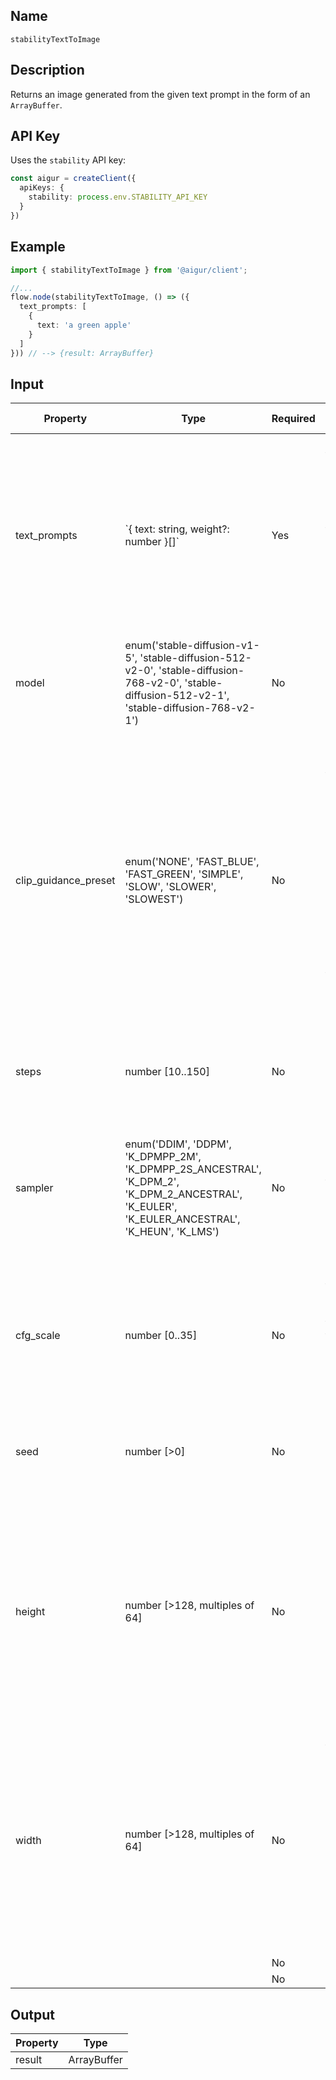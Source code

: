 ## Name
`stabilityTextToImage`

## Description

Returns an image generated from the given text prompt in the form of an `ArrayBuffer`.

## API Key

Uses the `stability` API key:

```ts index.ts
const aigur = createClient({
  apiKeys: {
    stability: process.env.STABILITY_API_KEY
  }
})
```

## Example

```ts index.ts
import { stabilityTextToImage } from '@aigur/client';

//...
flow.node(stabilityTextToImage, () => ({
  text_prompts: [
    {
      text: 'a green apple'
    }
  ]
})) // --> {result: ArrayBuffer}
```


## Input

<table>
  <thead>
    <tr>
      <th>Property</th>
      <th>Type</th>
      <th>Required</th>
      <th>Description</th>
      <th>Default Value</th>
    </tr>
  </thead>
  <tbody>
    <tr>
      <td>text_prompts</td>
      <td>`{ text: string, weight?: number }[]`</td>
      <td>Yes</td>
      <td>The prompt to create the image from. Weight is optional. If weight is negative the text becomes a "negative prompt". At least one array member with `text` is required.</td>
      <td></td>
    </tr>
    <tr>
      <td>model</td>
      <td>enum('stable-diffusion-v1-5', 'stable-diffusion-512-v2-0', 'stable-diffusion-768-v2-0', 'stable-diffusion-512-v2-1', 'stable-diffusion-768-v2-1')</td>
      <td>No</td>
      <td>The model to use.</td>
      <td>stable-diffusion-v1-5</td>
    </tr>
    <tr>
      <td>clip_guidance_preset</td>
      <td>enum('NONE', 'FAST_BLUE', 'FAST_GREEN', 'SIMPLE', 'SLOW', 'SLOWER', 'SLOWEST')</td>
      <td>No</td>
      <td>CLIP Guidance can be used to provide additional context while generating your image, which often results in improved coherency. CLIP Guidance is "guiding" the generation process of your image to be more in-line with your included prompt.</td>
      <td></td>
    </tr>
    <tr>
      <td>steps</td>
      <td>number [10..150]</td>
      <td>No</td>
      <td>Amount of inference steps performed on image generation.</td>
      <td>50</td>
    </tr>
    <tr>
      <td>sampler</td>
      <td>enum('DDIM',
			'DDPM',
			'K_DPMPP_2M',
			'K_DPMPP_2S_ANCESTRAL',
			'K_DPM_2',
			'K_DPM_2_ANCESTRAL',
			'K_EULER',
			'K_EULER_ANCESTRAL',
			'K_HEUN',
			'K_LMS')</td>
      <td>No</td>
      <td>Which sampler to use for the diffusion process. If this value is omitted we'll automatically select an appropriate sampler for you.</td>
      <td></td>
    </tr>
    <tr>
      <td>cfg_scale</td>
      <td>number [0..35]</td>
      <td>No</td>
      <td>How strictly the diffusion process adheres to the prompt text (higher values keep your image closer to your prompt).</td>
      <td>7</td>
    </tr>
    <tr>
      <td>seed</td>
      <td>number [>0]</td>
      <td>No</td>
      <td>Random noise seed (omit this option or use 0 for a random seed)</td>
      <td>0</td>
    </tr>
    <tr>
      <td>height</td>
      <td>number [>128, multiples of 64]</td>
      <td>No</td>
      <td>The height of the generated image.<br/><br/>For 768 engines:
589,824
≤
height * width
≤
1,048,576
<br/><br/>All other engines:
262,144
≤
height * width
≤
1,048,576</td>
      <td>512</td>
    </tr>
    <tr>
      <td>width</td>
      <td>number [>128, multiples of 64]</td>
      <td>No</td>
      <td>The width of the generated image.<br/><br/>For 768 engines:
589,824
≤
height * width
≤
1,048,576
<br/><br/>All other engines:
262,144
≤
height * width
≤
1,048,576</td>
      <td>512</td>
    </tr>
    <tr>
      <td></td>
      <td></td>
      <td>No</td>
      <td></td>
      <td></td>
    </tr>
    <tr>
      <td></td>
      <td></td>
      <td>No</td>
      <td></td>
      <td></td>
    </tr>
    
  </tbody>
</table>


## Output

<table>
  <thead>
    <tr>
      <th>Property</th>
      <th>Type</th>
    </tr>
  </thead>
  <tbody>
    <tr>
      <td>result</td>
      <td>ArrayBuffer</td>
    </tr>
  </tbody>
</table>